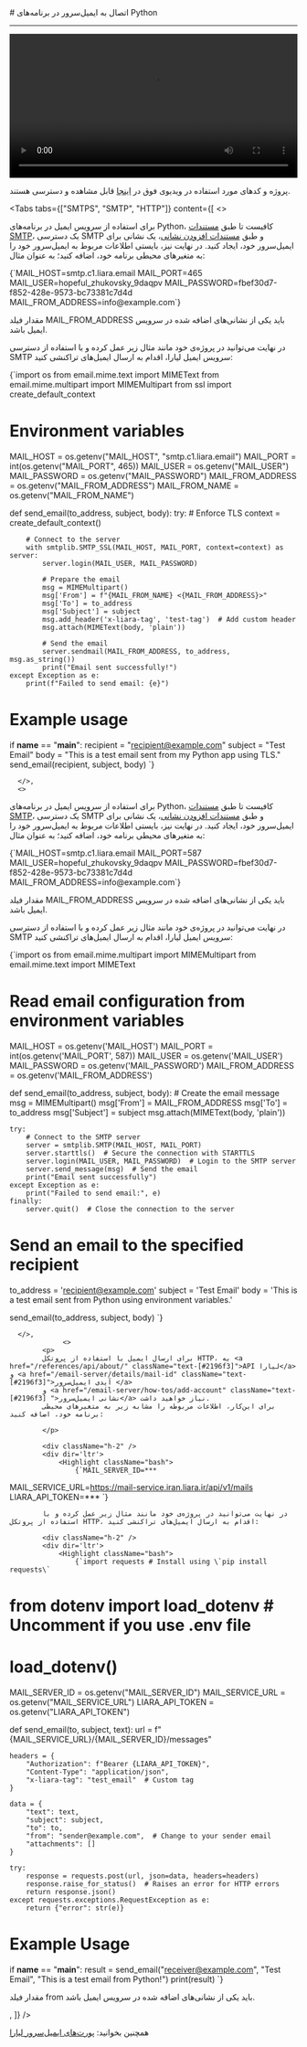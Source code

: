 

<Layout>
<Head>
<title>مستندات اتصال به ایمیل سرور در Python - لیارا</title>
<meta property="og:title" content="مستندات خدمات رایانش ابری لیارا" />
<meta property="og:description" content="مستندات اتصال به ایمیل سرور در فریم‌ورک Python"  />
</Head>
# اتصال به ایمیل‌سرور در برنامه‌های Python
<hr className="mb-2" />

<video
  src="https://media.liara.ir/python/python-email.mp4"
  controls="controls"
  className="block w-full"
  width="100%"
/>

<div className="h-2" />
<Alert variant="success">
<p>
پروژه و کدهای مورد استفاده در ویدیوی فوق در <a href="https://github.com/liara-cloud/python-getting-started/tree/emailServer" className="text-[#2196f3] ">اینجا</a> قابل مشاهده و دسترسی هستند.
</p>
</Alert>


<Tabs 
  tabs={["SMTPS", "SMTP", "HTTP"]} 
    content={[
      <>

برای استفاده از سرویس ایمیل در برنامه‌های Python،
کافیست تا طبق <a href="/email-server/how-tos/add-smtp-user" className="text-[#2196f3] ">مستندات SMTP</a>، یک دسترسی SMTP و طبق <a href="/email-server/how-tos/add-account" className="text-[#2196f3] ">مستندات افزودن نشانی</a>، یک نشانی برای ایمیل‌سرور خود، ایجاد کنید.
در نهایت نیز، بایستی 
اطلاعات مربوط به ایمیل‌سرور خود را 
به متغیرهای محیطی برنامه خود، اضافه کنید؛ به عنوان مثال:

<div className="h-2" />
<div dir='ltr'>
    <Highlight className="bash">
        {`MAIL_HOST=smtp.c1.liara.email
MAIL_PORT=465
MAIL_USER=hopeful_zhukovsky_9daqpv
MAIL_PASSWORD=fbef30d7-f852-428e-9573-bc73381c7d4d
MAIL_FROM_ADDRESS=info@example.com`}
    </Highlight>
</div>
<div className="h-2" />
<Alert variant='info'>
<p>
مقدار فیلد <Important>MAIL_FROM_ADDRESS</Important> باید یکی از نشانی‌های اضافه شده در سرویس ایمیل باشد.
</p>
</Alert>

در نهایت می‌توانید در پروژه‌ی خود مانند مثال زیر عمل کرده و با استفاده از دسترسی SMTP سرویس ایمیل لیارا، 
اقدام به ارسال ایمیل‌های تراکنشی کنید: 

<div className="h-2" />
<div dir='ltr'>
    <Highlight className="python">
        {`import os
from email.mime.text import MIMEText
from email.mime.multipart import MIMEMultipart
from ssl import create_default_context

# Environment variables
MAIL_HOST = os.getenv("MAIL_HOST", "smtp.c1.liara.email")
MAIL_PORT = int(os.getenv("MAIL_PORT", 465))
MAIL_USER = os.getenv("MAIL_USER")
MAIL_PASSWORD = os.getenv("MAIL_PASSWORD")
MAIL_FROM_ADDRESS = os.getenv("MAIL_FROM_ADDRESS")
MAIL_FROM_NAME = os.getenv("MAIL_FROM_NAME")

def send_email(to_address, subject, body):
    try:
        # Enforce TLS
        context = create_default_context()

        # Connect to the server
        with smtplib.SMTP_SSL(MAIL_HOST, MAIL_PORT, context=context) as server:
            server.login(MAIL_USER, MAIL_PASSWORD)

            # Prepare the email
            msg = MIMEMultipart()
            msg['From'] = f"{MAIL_FROM_NAME} <{MAIL_FROM_ADDRESS}>"
            msg['To'] = to_address
            msg['Subject'] = subject
            msg.add_header('x-liara-tag', 'test-tag')  # Add custom header
            msg.attach(MIMEText(body, 'plain'))

            # Send the email
            server.sendmail(MAIL_FROM_ADDRESS, to_address, msg.as_string())
            print("Email sent successfully!")
    except Exception as e:
        print(f"Failed to send email: {e}")

# Example usage
if __name__ == "__main__":
    recipient = "recipient@example.com"
    subject = "Test Email"
    body = "This is a test email sent from my Python app using TLS."
    send_email(recipient, subject, body)
`}
    </Highlight>
</div>
<div className="h-2" />

      </>,
      <>

برای استفاده از سرویس ایمیل در برنامه‌های Python،
کافیست تا طبق <a href="/email-server/how-tos/add-smtp-user" className="text-[#2196f3] ">مستندات SMTP</a>، یک دسترسی SMTP و طبق <a href="/email-server/how-tos/add-account" className="text-[#2196f3] ">مستندات افزودن نشانی</a>، یک نشانی برای ایمیل‌سرور خود، ایجاد کنید.
در نهایت نیز، بایستی 
اطلاعات مربوط به ایمیل‌سرور خود را 
به متغیرهای محیطی برنامه خود، اضافه کنید؛ به عنوان مثال:

<div className="h-2" />
<div dir='ltr'>
    <Highlight className="bash">
        {`MAIL_HOST=smtp.c1.liara.email
MAIL_PORT=587
MAIL_USER=hopeful_zhukovsky_9daqpv
MAIL_PASSWORD=fbef30d7-f852-428e-9573-bc73381c7d4d
MAIL_FROM_ADDRESS=info@example.com`}
    </Highlight>
</div>
<div className="h-2" />
<Alert variant='info'>
<p>
مقدار فیلد <Important>MAIL_FROM_ADDRESS</Important> باید یکی از نشانی‌های اضافه شده در سرویس ایمیل باشد.
</p>
</Alert>

در نهایت می‌توانید در پروژه‌ی خود مانند مثال زیر عمل کرده و با استفاده از دسترسی SMTP سرویس ایمیل لیارا، 
اقدام به ارسال ایمیل‌های تراکنشی کنید: 

<div className="h-2" />
<div dir='ltr'>
    <Highlight className="python">
        {`import os
from email.mime.multipart import MIMEMultipart
from email.mime.text import MIMEText

# Read email configuration from environment variables
MAIL_HOST = os.getenv('MAIL_HOST')
MAIL_PORT = int(os.getenv('MAIL_PORT', 587))
MAIL_USER = os.getenv('MAIL_USER')
MAIL_PASSWORD = os.getenv('MAIL_PASSWORD')
MAIL_FROM_ADDRESS = os.getenv('MAIL_FROM_ADDRESS')

def send_email(to_address, subject, body):
    # Create the email message
    msg = MIMEMultipart()
    msg['From'] = MAIL_FROM_ADDRESS
    msg['To'] = to_address
    msg['Subject'] = subject
    msg.attach(MIMEText(body, 'plain'))

    try:
        # Connect to the SMTP server
        server = smtplib.SMTP(MAIL_HOST, MAIL_PORT)
        server.starttls()  # Secure the connection with STARTTLS
        server.login(MAIL_USER, MAIL_PASSWORD)  # Login to the SMTP server
        server.send_message(msg)  # Send the email
        print("Email sent successfully")
    except Exception as e:
        print("Failed to send email:", e)
    finally:
        server.quit()  # Close the connection to the server

# Send an email to the specified recipient
to_address = 'recipient@example.com'
subject = 'Test Email'
body = 'This is a test email sent from Python using environment variables.'

send_email(to_address, subject, body)
`}
    </Highlight>
</div>
<div className="h-2" />

      </>,
                 <>
            <p>
            برای ارسال ایمیل با استفاده از پروتکل HTTP، به <a href="/references/api/about/" className="text-[#2196f3]">API لیارا</a> و <a href="/email-server/details/mail-id" className="text-[#2196f3]">آیدی ایمیل‌سرور </a>  
            و <a href="/email-server/how-tos/add-account" className="text-[#2196f3] ">نشانی ایمیل‌سرور</a> نیاز خواهید داشت. 
            برای این‌کار، اطلاعات مربوطه را مشابه زیر به متغیرهای محیطی برنامه خود، اضافه کنید: 

            </p>
            
            <div className="h-2" />
            <div dir='ltr'>
                <Highlight className="bash">
                    {`MAIL_SERVER_ID=***
MAIL_SERVICE_URL=https://mail-service.iran.liara.ir/api/v1/mails
LIARA_API_TOKEN=***
`}
                </Highlight>
            </div>

            در نهایت می‌توانید در پروژه‌ی خود مانند مثال زیر عمل کرده و با استفاده از پروتکل HTTP، اقدام به ارسال ایمیل‌های تراکنشی کنید:

            <div className="h-2" />
            <div dir='ltr'>
                <Highlight className="bash">
                    {`import requests # Install using \`pip install requests\`

# from dotenv import load_dotenv # Uncomment if you use .env file
# load_dotenv()

MAIL_SERVER_ID = os.getenv("MAIL_SERVER_ID")
MAIL_SERVICE_URL = os.getenv("MAIL_SERVICE_URL")
LIARA_API_TOKEN = os.getenv("LIARA_API_TOKEN")

def send_email(to, subject, text):
    url = f"{MAIL_SERVICE_URL}/{MAIL_SERVER_ID}/messages"
    
    headers = {
        "Authorization": f"Bearer {LIARA_API_TOKEN}",
        "Content-Type": "application/json",
        "x-liara-tag": "test_email"  # Custom tag
    }
    
    data = {
        "text": text,
        "subject": subject,
        "to": to,
        "from": "sender@example.com",  # Change to your sender email
        "attachments": []
    }
    
    try:
        response = requests.post(url, json=data, headers=headers)
        response.raise_for_status()  # Raises an error for HTTP errors
        return response.json()
    except requests.exceptions.RequestException as e:
        return {"error": str(e)}

# Example Usage
if __name__ == "__main__":
    result = send_email("receiver@example.com", "Test Email", "This is a test email from Python!")
    print(result)
`}
                </Highlight>
            </div>
<Alert variant='info'>
<p>
مقدار فیلد <Important>from</Important> باید یکی از نشانی‌های اضافه شده در سرویس ایمیل باشد.
</p>
</Alert>
<div className="h-2" />
        </>,
  ]}
/>

<Alert variant="success">
<p>
همچنین بخوانید: <a href="/email-server/details/ports/" className="text-[#2196f3]">پورت‌های ایمیل‌سرور لیارا</a>
</p>
</Alert>

</Layout>
